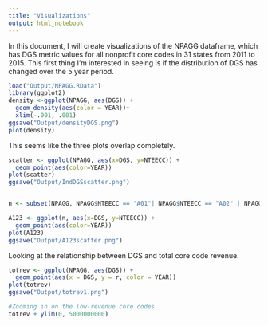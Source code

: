 ```yaml
---
title: "Visualizations"
output: html_notebook
---
```


In this document, I will create visualizations of the NPAGG dataframe, which has DGS metric values for all nonprofit core codes in 31 states from 2011 to 2015. This first thing I'm interested in seeing is if the distribution of DGS has changed over the 5 year period.

```r
load("Output/NPAGG.RData")
library(ggplot2)
density <-ggplot(NPAGG, aes(DGS)) + 
  geom_density(aes(color = YEAR))+
  xlim(-.001, .001)
ggsave("Output/densityDGS.png")
plot(density)
```
This seems like the three plots overlap completely.

```r
scatter <- ggplot(NPAGG, aes(x=DGS, y=NTEECC)) +
  geom_point(aes(color=YEAR))
plot(scatter)
ggsave("Output/IndDGSscatter.png")


n <- subset(NPAGG, NPAGG$NTEECC == "A01"| NPAGG$NTEECC == "A02" | NPAGG$NTEECC == "A03")

A123 <- ggplot(n, aes(x=DGS, y=NTEECC)) +
  geom_point(aes(color=YEAR))
plot(A123)
ggsave("Output/A123scatter.png")
```
Looking at the relationship between DGS and total core code revenue.
```r
totrev <- ggplot(NPAGG, aes(DGS)) +
  geom_point(aes(x = DGS, y = r, color = YEAR))
plot(totrev)
ggsave("Output/totrev1.png")

#Zooming in on the low-revenue core codes
totrev + ylim(0, 5000000000)
```

